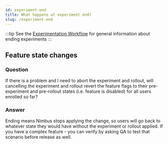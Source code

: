 ```yaml
---
id: experiment-end
title: What happens at experiment end? 
slug: /experiment-end
---
```


:::tip
See the [Experimentation Workflow](/ending) for general information about ending experiments
:::

## Feature state changes

### Question
If there is a problem and I need to abort the experiment and rollout, will cancelling the experiment and rollout revert the feature flags to their pre-experiment and pre-rollout states (i.e. feature is disabled) for all users enrolled so far? 

### Answer
Ending means Nimbus stops applying the change, so users will go back to whatever state they would have without the experiment or rollout applied.  If you have a complex feature - you can verify by asking QA to test that scenario before release as well.  
